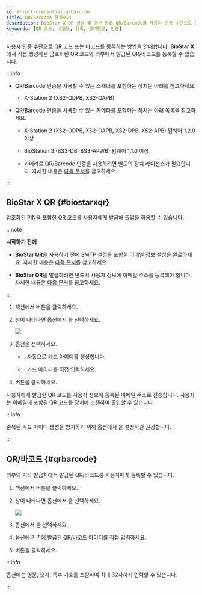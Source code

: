 ```yaml
---
id: enroll-credential-qrbarcode
title: QR/Barcode 등록하기
description: BioStar X QR 생성 및 외부 발급 QR/Barcode를 사용자 인증 수단으로 등록하는 과정을 안내합니다.
keywords: [QR 코드, 바코드, 등록, 크리덴셜, 인증]
---
```


사용자 인증 수단으로 QR 코드 또는 바코드를 등록하는 방법을 안내합니다. **BioStar X**에서 직접 생성하는 암호화된 QR 코드와 외부에서 발급된 QR/바코드를 등록할 수 있습니다.

:::info

* QR/Barcode 인증을 사용할 수 있는 스캐너를 포함하는 장치는 아래를 참고하세요.

  * X-Station 2 (XS2-QDPB, XS2-QAPB)

* QR/Barcode 인증을 사용할 수 있는 카메라를 포함하는 장치는 아래 목록을 참고하세요.

  - X-Station 2 (XS2-ODPB, XS2-OAPB, XS2-DPB, XS2-APB) 펌웨어 1.2.0 이상

  - BioStation 3 (BS3-DB, BS3-APWB) 펌웨어 1.1.0 이상

  - 카메라로 QR/Barcode 인증을 사용하려면 별도의 장치 라이선스가 필요합니다. 자세한 내용은 [다음 문서](settings-license-device-license)를 참고하세요.

:::

## BioStar X QR {#biostarxqr}

암호화된 PIN을 포함한 QR 코드를 사용자에게 발급해 출입을 허용할 수 있습니다.

:::note

**시작하기 전에**

* **BioStar QR**을 사용하기 전에 SMTP 설정을 포함한 이메일 정보 설정을 완료하세요. 자세한 내용은 [다음 문서](settings-email-setting)를 참고하세요.

* **BioStar QR**을 발급하려면 반드시 사용자 정보에 이메일 주소를 등록해야 합니다. 자세한 내용은 [다음 문서](add-user-basic-info)를 참고하세요.

:::

1. <Cmd sid='common.credential' product='2' /> 섹션에서 <Cmd sid='button.addQr' product='2' /> 버튼을 클릭하세요.

1. <Cmd sid='user.header.qr' product='2' /> 창이 나타나면 <Cmd sid='user.qrType' product='2' /> 옵션에서 <Cmd sid='team.user.biostarQr' />을 선택하세요.

    <Image src='/img/biostarx-new-user-credential-biostarqr.png' />

1. <Cmd sid='zone.intrusion.inputType' product='2' /> 옵션을 선택하세요.

    * <Cmd sid='user.random.cardid' product='2' />: 자동으로 카드 아이디를 생성합니다.

    * <Cmd sid='user.manual.input' product='2' />: 카드 아이디를 직접 입력하세요.

1. <Cmd sid='button.enroll' product='2' /> 버튼을 클릭하세요.

사용자에게 발급한 QR 코드를 사용자 정보에 등록된 이메일 주소로 전송합니다. 사용자는 이메일에 포함된 QR 코드를 장치에 스캔하여 출입할 수 있습니다.

:::info

중복된 카드 아이디 생성을 방지하기 위해 <Cmd sid='zone.intrusion.inputType' product='2' /> 옵션에서 <Cmd sid='user.random.cardid' product='2' />을 설정하길 권장합니다.

:::

## QR/바코드 {#qrbarcode}

외부의 기타 발급처에서 발급된 QR/바코드를 사용자에게 등록할 수 있습니다.

1. <Cmd sid='common.credential' product='2' /> 섹션에서 <Cmd sid='button.addQr' product='2' /> 버튼을 클릭하세요.

1. <Cmd sid='user.header.qr' product='2' /> 창이 나타나면 <Cmd sid='user.qrType' product='2' /> 옵션에서 <Cmd sid='team.user.credential.qrBarcode.title' />을 선택하세요.

    <Image src='/img/biostarx-new-user-credential-qrbarcode.png' />

1. <Cmd sid='common.registrationOption' product='2' /> 옵션에서 <Cmd sid='common.enterManually' product='2' />을 선택하세요.

1. <Cmd sid='user.cardId' product='2' /> 옵션에 기존에 발급된 QR/바코드 아이디를 직접 입력하세요.

1. <Cmd sid='button.enroll' product='2' /> 버튼을 클릭하세요.

:::info

<Cmd sid='user.cardId' product='2' /> 옵션에는 영문, 숫자, 특수 기호를 포함하여 최대 32자까지 입력할 수 있습니다.

:::
